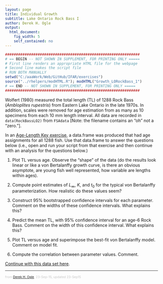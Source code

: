 ```yaml
---
layout: page
title: Individual Growth
subtitle: Lake Ontario Rock Bass I
author: Derek H. Ogle
output: 
  html_document: 
    fig_width: 5
    self_contained: no
---
```

```r
##############################################################
# == BEGIN -- NOT SHOWN IN SUPPLEMENT, FOR PRINTING ONLY =====
# First line renders an appropriate HTML file for the webpage
# Second line makes the script file
# RUN BOTH MANUALLY
setwd("C:/aaaWork/Web/GitHub/IFAR/exercises")
source("../rhelpers/modHTML.R"); modHTML("Growth_LORockBass_1")
# == END -- NOT SHOWN IN SUPPLEMENT, FOR PRINTING ONLY =====
##############################################################
```

<style type="text/css">
ol ol { list-style-type: lower-alpha; }
</style>

Wolfert (1980) measured the total length (TL) of 1288 Rock Bass (*Ambloplites rupestris*) from Eastern Lake Ontario in the late 1970s.  In addition, scales were removed for age estimation from as many as 10 specimens from each 10 mm length interval.  All data are recorded in `data(RockBassLO2)` from `FSAdata` [Note: the filename contains an "oh" not a "zero."].

In an [Age-Length Key exercise](ALK_LORockBass_2.html), a data.frame was produced that had age assignments for all 1288 fish.  Use that data.frame to answer the questions below (i.e., open and run your script from that exercise and then continue with an analysis for the questions below.)

1. Plot TL versus age.  Observe the "shape" of the data (do the results look linear or like a von Bertalanffy growth curve, is there an obvious asymptote, are young fish well represented, how variable are lengths within ages).

1. Compute point estimates of $L_{\infty}$, $K$, and $t_{0}$ for the typical von Bertalanffy parameterization.  How realistic do these values seem?

1. Construct 95% bootstrapped confidence intervals for each parameter.  Comment on the widths of these confidence intervals.  What explains this?

1. Predict the mean TL, with 95% confidence interval for an age-6 Rock Bass.  Comment on the width of this confidence interval.  What explains this?

1. Plot TL versus age and superimpose the best-fit von Bertalanffy model.  Comment on model fit.

1. Compute the correlation between parameter values.  Comment.

[Continue with this data set here](Growth_LORockBass_2.html).

---
<p style="font-size: 0.75em; color: c6c6c6;">from <a href="http://derekogle.com">Derek H. Ogle</a>, 23-Sep-15, updated 23-Sep15</p>

